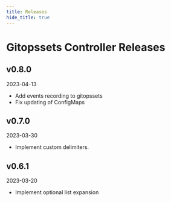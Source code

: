 ```yaml
---
title: Releases
hide_title: true
---
```



# Gitopssets Controller Releases <TierLabel tiers="enterprise" />

## v0.8.0
2023-04-13

- Add events recording to gitopssets
- Fix updating of ConfigMaps

## v0.7.0
2023-03-30

- Implement custom delimiters.

## v0.6.1
2023-03-20

- Implement optional list expansion